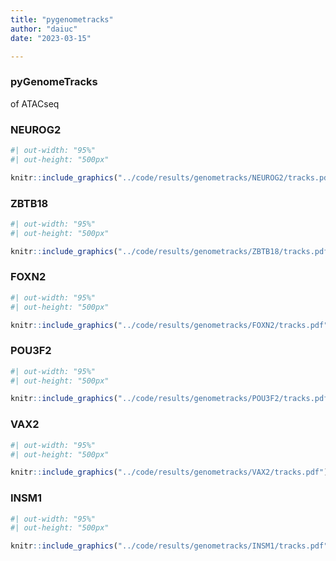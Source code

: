 ```yaml
---
title: "pygenometracks"
author: "daiuc"
date: "2023-03-15"

---
```




### pyGenomeTracks

of ATACseq

::: {.panel-tabset}

### NEUROG2
```r
#| out-width: "95%"
#| out-height: "500px"

knitr::include_graphics("../code/results/genometracks/NEUROG2/tracks.pdf")
```

### ZBTB18
```r
#| out-width: "95%"
#| out-height: "500px"

knitr::include_graphics("../code/results/genometracks/ZBTB18/tracks.pdf")
```

### FOXN2
```r
#| out-width: "95%"
#| out-height: "500px"

knitr::include_graphics("../code/results/genometracks/FOXN2/tracks.pdf")
```

### POU3F2
```r
#| out-width: "95%"
#| out-height: "500px"

knitr::include_graphics("../code/results/genometracks/POU3F2/tracks.pdf")
```

### VAX2
```r
#| out-width: "95%"
#| out-height: "500px"

knitr::include_graphics("../code/results/genometracks/VAX2/tracks.pdf")
```

### INSM1
```r
#| out-width: "95%"
#| out-height: "500px"

knitr::include_graphics("../code/results/genometracks/INSM1/tracks.pdf")
```

:::




